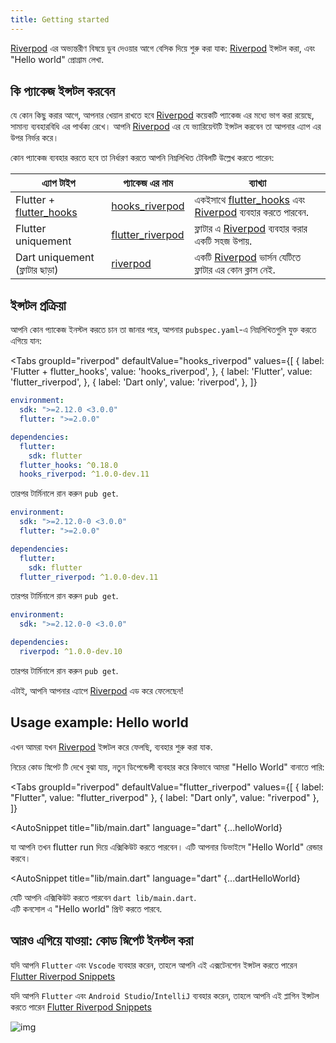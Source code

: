 ```yaml
---
title: Getting started
---
```



[Riverpod] এর অভ্যন্তরীণ বিষয়ে ডুব দেওয়ার আগে বেসিক দিয়ে শুরু করা যাক:
[Riverpod] ইন্সটল করা, এবং "Hello world" প্রোগ্রাম লেখা.


## কি প্যাকেজ ইন্সটল করবেন

যে কোন কিছু করার আগে, আপনার খেয়াল রাখতে হবে [Riverpod] কয়েকটি প্যাকেজ এর মধ্যে ভাগ করা রয়েছে, সামান্য ব্যবহারবিধি এর পার্থক্য রেখে। আপনি [Riverpod] এর যে ভ্যারিয়েন্টটি ইন্সটল করবেন তা আপনার এ্যাপ এর উপর নির্ভর করে।


কোন প্যাকেজ ব্যবহার করতে হবে তা নির্ধারণ করতে আপনি নিম্নলিখিত টেবিলটি উল্লেখ করতে পারেন:

| এ্যাপ টাইপ             | প্যাকেজ এর নাম                                                              | ব্যাখ্যা                                                     |
| ------------------------------ | ---------------------------------------------------------------------------------- | -------------------------------------------------------------- |
| Flutter + [flutter_hooks]      | [hooks_riverpod]                                                                   | একইসাথে [flutter_hooks] এবং [Riverpod] ব্যবহার করতে পারবেন. |
| Flutter uniquement             | [flutter_riverpod]                                                                 | ফ্লাটার এ [Riverpod] ব্যবহার করার একটি সহজ উপায়.            |
| Dart uniquement (ফ্লাটার ছাড়া) | [riverpod](https://github.com/rrousselGit/riverpod/tree/master/packages/riverpod) | একটি [Riverpod] ভার্সন যেটিতে ফ্লাটার এর কোন ক্লাস নেই.               |


## ইন্সটল প্রক্রিয়া

আপনি কোন প্যাকেজ ইনস্টল করতে চান তা জানার পরে, আপনার `pubspec.yaml`-এ নিম্নলিখিতগুলি যুক্ত করতে এগিয়ে যান:

<Tabs
  groupId="riverpod"
  defaultValue="hooks_riverpod"
  values={[
    { label: 'Flutter + flutter_hooks', value: 'hooks_riverpod', },
    { label: 'Flutter', value: 'flutter_riverpod', },
    { label: 'Dart only', value: 'riverpod', },
  ]}
>
<TabItem value="hooks_riverpod">

```yaml title="pubspec.yaml"
environment:
  sdk: ">=2.12.0 <3.0.0"
  flutter: ">=2.0.0"

dependencies:
  flutter:
    sdk: flutter
  flutter_hooks: ^0.18.0
  hooks_riverpod: ^1.0.0-dev.11
```

তারপর টার্মিনালে রান করুন `pub get`.

</TabItem>
<TabItem value="flutter_riverpod">

```yaml title="pubspec.yaml"
environment:
  sdk: ">=2.12.0-0 <3.0.0"
  flutter: ">=2.0.0"

dependencies:
  flutter:
    sdk: flutter
  flutter_riverpod: ^1.0.0-dev.11
```

তারপর টার্মিনালে রান করুন `pub get`.

</TabItem>
<TabItem value="riverpod">

```yaml title="pubspec.yaml"
environment:
  sdk: ">=2.12.0-0 <3.0.0"

dependencies:
  riverpod: ^1.0.0-dev.10
```
তারপর টার্মিনালে রান করুন `pub get`.

</TabItem>
</Tabs>

এটাই, আপনি আপনার এ্যাপে [Riverpod] এড করে ফেলেছেন!

## Usage example: Hello world

এখন আমরা যখন [Riverpod] ইন্সটল করে ফেলছি, ব্যবহার শুরু করা যাক.

নিচের কোড স্নিপেট টি দেখে বুঝা যায়, নতুন ডিপেন্ডেন্সী ব্যবহার করে কিভাবে আমরা "Hello World" বানাতে পারি:


<Tabs
  groupId="riverpod"
  defaultValue="flutter_riverpod"
  values={[
    { label: "Flutter", value: "flutter_riverpod" },
    { label: "Dart only", value: "riverpod" },
  ]}
>
<TabItem value="flutter_riverpod">

<AutoSnippet
  title="lib/main.dart"
  language="dart"
  {...helloWorld}
></AutoSnippet>

যা আপনি তখন flutter run দিয়ে এক্সিকিউট করতে পারবেন।
এটি আপনার ডিভাইসে "Hello World" রেন্ডার করবে।

</TabItem>
<TabItem value="riverpod">

<AutoSnippet
  title="lib/main.dart"
  language="dart"
  {...dartHelloWorld}
></AutoSnippet>

যেটি আপনি এক্সিকিউট করতে পারবেন `dart lib/main.dart`.  
এটি কনসোল এ "Hello world" প্রিন্ট করতে পারবে.

</TabItem>
</Tabs>


## আরও এগিয়ে যাওয়া: কোড স্নিপেট ইনস্টল করা

যদি আপনি `Flutter` এবং  `Vscode` ব্যবহার করেন, তাহলে আপনি এই এক্সটেনশেন ইন্সটল করতে পারেন  [Flutter Riverpod Snippets](https://marketplace.visualstudio.com/items?itemName=robert-brunhage.flutter-riverpod-snippets)

যদি আপনি `Flutter` এবং  `Android Studio`/`IntelliJ` ব্যবহার করেন, তাহলে আপনি এই প্লাগিন ইন্সটল করতে পারেন [Flutter Riverpod Snippets](https://plugins.jetbrains.com/plugin/14641-flutter-riverpod-snippets)

![img](/img/snippets/greetingProvider.gif)

[riverpod]: https://github.com/rrousselgit/riverpod
[hooks_riverpod]: https://pub.dev/packages/hooks_riverpod
[flutter_riverpod]: https://pub.dev/packages/flutter_riverpod
[flutter_hooks]: https://github.com/rrousselGit/flutter_hooks

